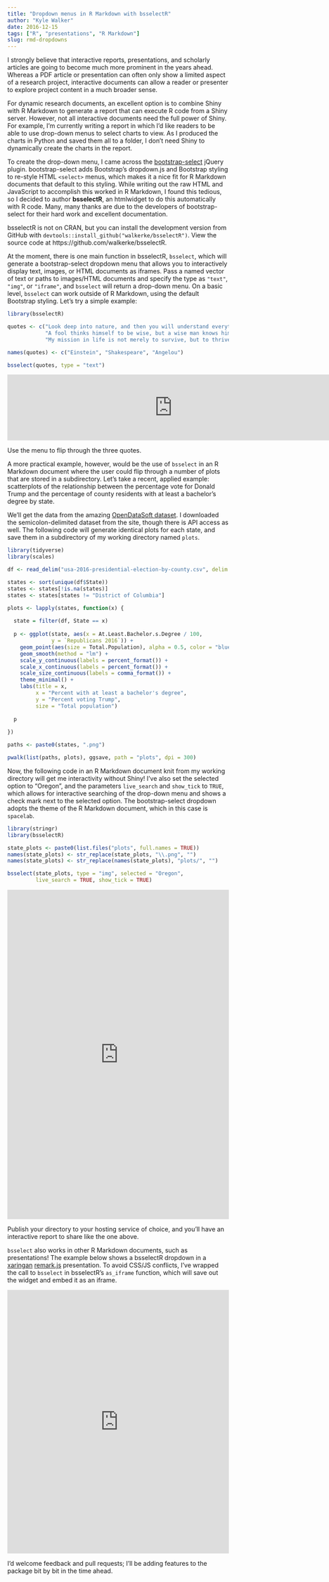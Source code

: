 ```yaml
---
title: "Dropdown menus in R Markdown with bsselectR"
author: "Kyle Walker"
date: 2016-12-15
tags: ["R", "presentations", "R Markdown"]
slug: rmd-dropdowns
---
```


I strongly believe that interactive reports, presentations, and scholarly articles are going to become much more prominent in the years ahead.  Whereas a PDF article or presentation can often only show a limited aspect of a research project, interactive documents can allow a reader or presenter to explore project content in a much broader sense.  

For dynamic research documents, an excellent option is to combine Shiny with R Markdown to generate a report that can execute R code from a Shiny server.  However, not all interactive documents need the full power of Shiny.  For example, I'm currently writing a report in which I'd like readers to be able to use drop-down menus to select charts to view.  As I produced the charts in Python and saved them all to a folder, I don't need Shiny to dynamically create the charts in the report.  

To create the drop-down menu, I came across the [bootstrap-select](https://silviomoreto.github.io/bootstrap-select/) jQuery plugin.  bootstrap-select adds Bootstrap's dropdown.js and Bootstrap styling to re-style HTML `<select>` menus, which makes it a nice fit for R Markdown documents that default to this styling.  While writing out the raw HTML and JavaScript to accomplish this worked in R Markdown, I found this tedious, so I decided to author __bsselectR__, an htmlwidget to do this automatically with R code.  Many, many thanks are due to the developers of bootstrap-select for their hard work and excellent documentation.  

bsselectR is not on CRAN, but you can install the development version from GitHub with `devtools::install_github("walkerke/bsselectR")`.  View the source code at https://github.com/walkerke/bsselectR.  

At the moment, there is one main function in bsselectR, `bsselect`, which will generate a bootstrap-select dropdown menu that allows you to interactively display text, images, or HTML documents as iframes.  Pass a named vector of text or paths to images/HTML documents and specify the type as `"text"`, `"img"`, or `"iframe"`, and `bsselect` will return a drop-down menu.  On a basic level, `bsselect` can work outside of R Markdown, using the default Bootstrap styling.  Let's try a simple example: 

```r
library(bsselectR)

quotes <- c("Look deep into nature, and then you will understand everything better.", 
            "A fool thinks himself to be wise, but a wise man knows himself to be a fool.", 
            "My mission in life is not merely to survive, but to thrive; and to do so with some passion, some compassion, some humor, and some style.")

names(quotes) <- c("Einstein", "Shakespeare", "Angelou")

bsselect(quotes, type = "text")
```

<iframe src="http://walkerke.github.io/extras/quotes.html" height="150" width = "750" frameborder = "0" scrolling = "no"></iframe>

Use the menu to flip through the three quotes.  

A more practical example, however, would be the use of `bsselect` in an R Markdown document where the user could flip through a number of plots that are stored in a subdirectory.  Let's take a recent, applied example: scatterplots of the relationship between the percentage vote for Donald Trump and the percentage of county residents with at least a bachelor's degree by state.  

We'll get the data from the amazing [OpenDataSoft dataset](https://data.opendatasoft.com/explore/dataset/usa-2016-presidential-election-by-county%40public/information/?basemap=mapbox.light&location=3,35.55614,-74.32467).  I downloaded the semicolon-delimited dataset from the site, though there is API access as well.  The following code will generate identical plots for each state, and save them in a subdirectory of my working directory named `plots`.  

```r
library(tidyverse)
library(scales)

df <- read_delim("usa-2016-presidential-election-by-county.csv", delim = ";")

states <- sort(unique(df$State))
states <- states[!is.na(states)]
states <- states[states != "District of Columbia"]

plots <- lapply(states, function(x) {
  
  state = filter(df, State == x)
  
  p <- ggplot(state, aes(x = At.Least.Bachelor.s.Degree / 100, 
              y = `Republicans 2016`)) +
    geom_point(aes(size = Total.Population), alpha = 0.5, color = "blue") + 
    geom_smooth(method = "lm") + 
    scale_y_continuous(labels = percent_format()) + 
    scale_x_continuous(labels = percent_format()) + 
    scale_size_continuous(labels = comma_format()) + 
    theme_minimal() + 
    labs(title = x, 
         x = "Percent with at least a bachelor's degree", 
         y = "Percent voting Trump", 
         size = "Total population")
  
  p
  
})

paths <- paste0(states, ".png")

pwalk(list(paths, plots), ggsave, path = "plots", dpi = 300)
```

Now, the following code in an R Markdown document knit from my working directory will get me interactivity without Shiny!  I've also set the selected option to "Oregon", and the parameters `live_search` and `show_tick` to `TRUE`, which allows for interactive searching of the drop-down menu and shows a check mark next to the selected option.  The bootstrap-select dropdown adopts the theme of the R Markdown document, which in this case is `spacelab`.  

```r
library(stringr)
library(bsselectR)

state_plots <- paste0(list.files("plots", full.names = TRUE))
names(state_plots) <- str_replace(state_plots, "\\.png", "")
names(state_plots) <- str_replace(names(state_plots), "plots/", "")

bsselect(state_plots, type = "img", selected = "Oregon", 
         live_search = TRUE, show_tick = TRUE)
```

<iframe src="http://walkerke.github.io/extras/trump_by_education.html" width="100%" height = "750" scrolling="no" frameborder="0"></iframe>

Publish your directory to your hosting service of choice, and you'll have an interactive report to share like the one above.  

`bsselect` also works in other R Markdown documents, such as presentations!  The example below shows a bsselectR dropdown in a [xaringan](https://github.com/yihui/xaringan) [remark.js](https://remarkjs.com/#1) presentation.  To avoid CSS/JS conflicts, I've wrapped the call to `bsselect` in bsselectR's `as_iframe` function, which will save out the widget and embed it as an iframe.  

<iframe src="http://walkerke.github.io/extras/xaringan.html" width="100%" height="600" frameborder = "0"></iframe>

I'd welcome feedback and pull requests; I'll be adding features to the package bit by bit in the time ahead.  


